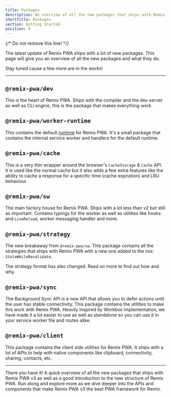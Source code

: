 ```yaml
---
title: Packages
description: An overview of all the new packages that ships with Remix PWA v3.0
shortTitle: Packages
section: Getting Started
position: 9
---
```


{/* Do not remove this line! */}

The latest update of Remix PWA ships with a lot of new packages. This page will give you an overview of all the new packages and what they do.

Stay tuned cause a few more are in the works!

---

## `@remix-pwa/dev`

This is the heart of Remix PWA. Ships with the compiler and the dev server as well as CLI engine, this is the package that makes everything work.

## `@remix-pwa/worker-runtime`

This contains the default [runtime](/docs/technical-explanation#runtimes) for Remix PWA. It's a small package that contains the internal service worker 
and handlers for the default runtime.

## `@remix-pwa/cache`

This is a very thin wrapper around the browser's `CacheStorage` & `Cache` API. It is used like the normal cache but it also adds a few extra features like
the ability to cache a response for a specific time (cache expiration) and LRU behaviour.

## `@remix-pwa/sw`

The main factory house for Remix PWA. Ships with a lot less than v2 but still as important. Contains typings for the worker as well as utilities like hooks and
`LiveReload`, worker messaging handler and more.

## `@remix-pwa/strategy`

The new breakaway from `@remix-pwa/sw`. This package contains all the strategies that ships with Remix PWA with a new one added to the mix: `StaleWhileRevalidate`.

The strategy format has also changed. Read on more to find out how and why.

## `@remix-pwa/sync`

The Background Sync API is a new API that allows you to defer actions until the user has stable connectivity. This package contains the utilities to make
this work with Remix PWA. Heavily inspired by Workbox implementation, we have made it a lot easier to use as well as standalone so you can use it in your service worker file
and routes alike.

## `@remix-pwa/client`

This package contains the client side utilities for Remix PWA. It ships with a lot of APIs to help with native components like clipboard, connectivity, sharing, contacts, etc.

---

There you have it! A quick overview of all the new packages that ships with Remix PWA v3 as well as a good introduction to the new structure of Remix PWA.
Run along and explore more as we dive deeper into the APIs and components that make Remix PWA v3 the best PWA framework for Remix.